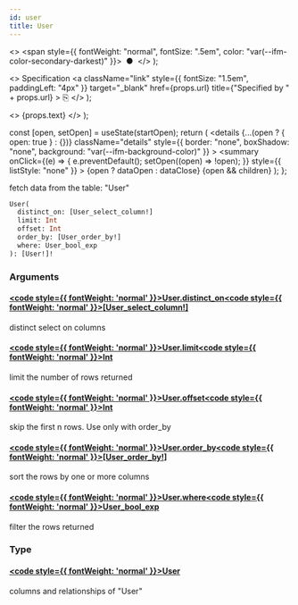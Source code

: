 ```yaml
---
id: user
title: User
---
```


<head>
  <meta content="noindex" name="robots" />
  <meta charset="utf-8" />
</head>

  <>
    <span style={{ fontWeight: "normal", fontSize: ".5em", color: "var(--ifm-color-secondary-darkest)" }}>
      &nbsp;●&nbsp;
    </span>
  </>
);

  <>
    Specification
    <a
      className="link"
      style={{ fontSize: "1.5em", paddingLeft: "4px" }}
      target="_blank"
      href={props.url}
      title={"Specified by " + props.url}
    >
      ⎘
    </a>
  </>
);

  <>
    <span className={props.class}>{props.text}</span>
  </>
);


  const [open, setOpen] = useState(startOpen);
  return (
    <details
      {...(open ? { open: true } : {})}
      className="details"
      style={{ border: "none", boxShadow: "none", background: "var(--ifm-background-color)" }}
    >
      <summary
        onClick={(e) => {
          e.preventDefault();
          setOpen((open) => !open);
        }}
        style={{ listStyle: "none" }}
      >
        {open ? dataOpen : dataClose}
      </summary>
      {open && children}
    </details>
  );
};

fetch data from the table: "User"

```graphql
User(
  distinct_on: [User_select_column!]
  limit: Int
  offset: Int
  order_by: [User_order_by!]
  where: User_bool_exp
): [User!]!
```

### Arguments

#### [<code style={{ fontWeight: 'normal' }}>User.<b>distinct_on</b></code>](#)<Bullet />[<code style={{ fontWeight: 'normal' }}><b>[User_select_column!]</b></code>](/docs/api/flow/graphql/envio/enums/user-select-column.mdx) <Badge class="badge badge--secondary " text="list"/> <Badge class="badge badge--secondary " text="enum"/>

distinct select on columns

#### [<code style={{ fontWeight: 'normal' }}>User.<b>limit</b></code>](#)<Bullet />[<code style={{ fontWeight: 'normal' }}><b>Int</b></code>](/docs/api/flow/graphql/envio/scalars/int.mdx) <Badge class="badge badge--secondary " text="scalar"/>

limit the number of rows returned

#### [<code style={{ fontWeight: 'normal' }}>User.<b>offset</b></code>](#)<Bullet />[<code style={{ fontWeight: 'normal' }}><b>Int</b></code>](/docs/api/flow/graphql/envio/scalars/int.mdx) <Badge class="badge badge--secondary " text="scalar"/>

skip the first n rows. Use only with order_by

#### [<code style={{ fontWeight: 'normal' }}>User.<b>order_by</b></code>](#)<Bullet />[<code style={{ fontWeight: 'normal' }}><b>[User_order_by!]</b></code>](/docs/api/flow/graphql/envio/inputs/user-order-by.mdx) <Badge class="badge badge--secondary " text="list"/> <Badge class="badge badge--secondary " text="input"/>

sort the rows by one or more columns

#### [<code style={{ fontWeight: 'normal' }}>User.<b>where</b></code>](#)<Bullet />[<code style={{ fontWeight: 'normal' }}><b>User_bool_exp</b></code>](/docs/api/flow/graphql/envio/inputs/user-bool-exp.mdx) <Badge class="badge badge--secondary " text="input"/>

filter the rows returned

### Type

#### [<code style={{ fontWeight: 'normal' }}><b>User</b></code>](/docs/api/flow/graphql/envio/objects/user.mdx) <Badge class="badge badge--secondary " text="object"/>

columns and relationships of "User"
